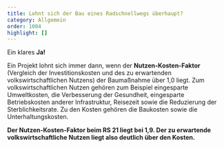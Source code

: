 ```yaml
---
title: Lohnt sich der Bau eines Radschnellwegs überhaupt?
category: Allgemein
order: 1004
highlight: []
---
```

Ein klares **Ja!**

Ein Projekt lohnt sich immer dann, wenn der **Nutzen-Kosten-Faktor** (Vergleich der Investitionskosten und des zu erwartenden volkswirtschaftlichen Nutzens) der Baumaßnahme über 1,0 liegt. Zum volkswirtschaftlichen Nutzen gehören zum Beispiel eingesparte Umweltkosten, die Verbesserung der Gesundheit, eingesparte Betriebskosten anderer Infrastruktur, Reisezeit sowie die Reduzierung der Sterblichkeitsrate. Zu den Kosten gehören die Baukosten sowie die Unterhaltungskosten.

**Der Nutzen-Kosten-Faktor beim RS 21 liegt bei 1,9. Der zu erwartende volkswirtschaftliche Nutzen liegt also deutlich über den Kosten.**
